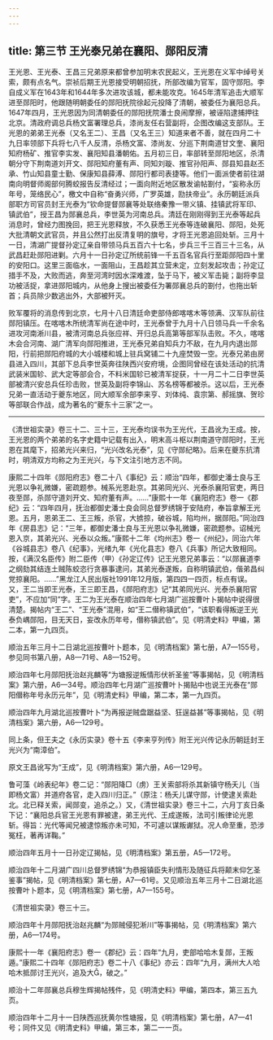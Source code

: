 ```yaml
---
---
---
```

title: 第三节 王光泰兄弟在襄阳、郧阳反清
---




王光恩、王光泰、王昌三兄弟原来都曾参加明末农民起义，王光恩在义军中绰号关索，颇有点名气。崇祯后期王光恩接受明朝招抚，所部改编为官军，固守郧阳。李自成义军在1643年和1644年多次进攻该城，都未能攻克。1645年清军追击大顺军进至郧阳时，他跟随明朝委任的郧阳抚院徐起元投降了清朝，被委任为襄阳总兵。1647年四月，王光恩因为同清朝委任的郧阳抚院潘士良闹摩擦，被诬陷逮捕押往北京。清政府调总兵杨文富署理总兵，漆尚友任右营副将，企图改编这支部队。王光恩的弟弟王光泰（又名王二）、王昌（又名王三）知道来者不善，就在四月二十九日率领部下兵将七八千人反清，杀杨文富、漆尚友、分巡下荆南道甘文奎、襄阳知府杨矿、推官李实发、襄阳知县潘朝佑。五月初三日，率部转至郧阳地区，杀清朝分守下荆南道刘开文、郧阳知府董有声、同知刘璇、推官孙阳声、郧县知县赵丕承、竹山知县童士勤、保康知县薛溥、郧阳行都司表捷等。他们一面派使者前往湖南向明督师阁部何腾蛟报告反清经过；一面向附近地区散发谕帖劄付，“妄称永历年号，笼络民心”，檄文中自称“奋勇兴师，广罗英雄，劻扶帝业”。永历朝廷派兵部职方司官员封王光泰为“钦命提督郧襄等处联络秦豫一带义镇、挂镇武将军印、镇武伯”，授王昌为郧襄总兵，李世英为河南总兵。清廷在刚刚得到王光泰等起兵消息时，曾经力图挽回，把王光恩释放，不久获悉王光泰等连破襄阳、郧阳，处死大批清朝文武官员，并且公然打出反清复明的旗号，才将王光恩追回处斩。三月十一日，清湖广提督孙定辽亲自带领马兵五百六十七名，步兵三千三百三十三名，从武昌赶赴郧阳进剿。六月十一日孙定辽所统前锋一千五百名官兵行至距郧阳四十里的安阳口。这里三面临水，一面阻山，王昌趁其立营未定，立刻发起攻击；孙定辽措手不及，大败而逃，奔至河湾时因水深难渡，坠于马下，被义军击毙；副将李显功被活捉，拿进郧阳城内，从他身上搜出被委任为署郧襄总兵的劄付，也拖出斩首；兵员除少数逃出外，大部被歼灭。

败军覆将的消息传到北京，七月十八日清廷命吏部侍郎喀喀木等领满、汉军队前往郧阳镇压。在喀喀木所统清军尚在途中时，王光泰曾于九月十八日领马兵一千余名进攻河南淅川县，被清河南总兵张应祥、开归总兵高第等部军队击败。不久，喀喀木会合河南、湖广清军向郧阳推进，王光泰兄弟自知兵力不敌，在九月内退出郧阳，行前把郧阳府城的大小城楼和城上驻兵窝铺二十九座焚毁一空。光泰兄弟由房县进入四川，其部下总兵李世英奔往陕西兴安府境，企图同曾经在该处活动的抗清武装米国轸、武大定等部会合，不料米国轸已被清军捉获，十一月二十二日李世英部被清兴安总兵任珍击败，世英及副将李锦山、苏名榜等都被杀。这以后，王光泰兄弟一直活动于夔东地区，同大顺军余部李来亨、刘体纯、袁宗第、郝摇旗、贺珍等部联合作战，成为著名的“夔东十三家”之一。



* * *



《清世祖实录》卷三十二、三十三，王光泰均误书为王光代，王昌讹为王成。按，王光恩的两个弟弟的名字史籍中记载有出入，明末高斗枢以荆南道守郧阳时，王光恩在其麾下，招弟光兴来归，“光兴改名光泰”，见《守郧纪略》。后来在夔东抗清时，明清双方均称之为王光兴，与下文注引地方志不同。 ​​​​​​​​​



康熙二十四年《郧阳府志》卷二十八《事纪》云：顺治“四年，都御史潘士良与王光恩以争礼微嫌，密疏题参。械系光恩赴京。其弟同光兴、光泰杀襄阳官吏，两日夜至郧，杀郧守道刘开文、知府董有声。……”康熙十一年《襄阳府志》卷一《郡纪》云：“四年四月，抚治都御史潘士良会同总督罗绣锦于安陆府，奉旨拿解王光恩。五月，恩弟王二、王三叛，杀官，大掳掠，破谷城，陷均州，据郧阳。”同治四年《房县志》记：“三年，都御史潘士良与王光恩以争礼微嫌，密疏题参。诏械光恩入京，其弟光兴、光泰以众叛。”康熙十二年《均州志》卷一《州纪》，同治六年《谷城县志》卷八《纪事》，光绪九年《光化县志》卷八《兵事》所记大致相同。按，《满汉名臣传》附二臣传（甲）《孙定辽传》记王光恩兄弟事云：“以郧襄道李之纲劾其结连土贼陈蛟恣行贪暴事逮问，其弟光泰遂叛，自称明镇武伯，偕弟昌纠党掠襄阳。……”黑龙江人民出版社1991年12月版，第四四一四页，标点有误。又，王二当即王光泰，王三即王昌，《郧阳府志》记“其弟同光兴、光泰杀襄阳官吏”，不应加“同”字。王二为王光泰在顺治四年七月湖广巡按曹叶卜揭帖中说得很清楚。揭帖内“王二”、“王光泰”混用，如“王二僣称镇武伯”，“该职看得叛逆王光泰负嵎郧阳，目无天日，妄改永历年号，僣称镇武伯”。见《明清史料》甲编，第二本，第一九四页。 ​​​​​​​​​



顺治五年三月十二日湖北巡按曹叶卜题本，见《明清档案》第七册，A7—155号，参见同书第八册，A8—71号、A8—152号。 ​​​​​​​​​



顺治四年七月郧阳抚治赵兆麟等“为塘报逆叛情形伏祈圣鉴”等事揭帖，见《明清档案》第六册，A6—34号。顺治四年七月湖广巡按曹叶卜揭贴中也说王光泰在“郧阳僣称年号永历元年”，见《明清史料》甲编，第二本，第一九四页。 ​​​​​​​​​



顺治四年九月湖北巡按曹叶卜“为再报逆贼盘踞益坚、狂逞益甚”等事揭帖，见《明清档案》第六册，A6—129号。 ​​​​​​​​​



同上条，但王夫之《永历实录》卷十五《李来亨列传》附王光兴传记永历朝廷封王光兴为“南漳伯”。 ​​​​​​​​​



原文王昌讹写为“王成”，见《明清档案》第六册，A6—129号。 ​​​​​​​​​



鲁可藻《岭表纪年》卷二记：“郧阳降□（虏）王关索部将杀其新镇守杨夭儿（当即杨文富）并道府各官，走入四川归正。”（原注：杨夭儿谋守郧，计使逮关索赴北。北已释关索，闻郧变，追杀之。）又，《清世祖实录》卷三十二，六月丁亥日条下记：“襄阳总兵官王光恩有罪被逮，弟王光代、王成遂叛，法司引叛律论光恩斩。得旨：光代等闻兄被逮惊叛亦未可知，不可遽以谋叛谳狱。况人命至重，恐涉冤枉，著再详鞠。” ​​​​​​​​​



顺治四年五月十一日孙定辽揭帖，见《明清档案》第五册，A5—172号。 ​​​​​​​​​



顺治四年十二月湖广四川总督罗绣锦“为恭报镇臣失利情形及随征兵将颠末仰乞圣鉴事”揭帖，见《明清档案》第七册，A7—61号。又见顺治五年三月十二日湖北巡按曹叶卜题本，见《明清档案》第七册，A7—155号。 ​​​​​​​​​



《清世祖实录》卷三十三。 ​​​​​​​​​



顺治四年十月郧阳抚治赵兆麟“为郧贼侵犯淅川”等事揭帖，见《明清档案》第六册，A6—174号。 ​​​​​​​​​



康熙十一年《襄阳府志》卷一《郡纪》云：四年“九月，吏部哈哈木复郧，王叛遁。”康熙二十四年《郧阳府志》卷二十八《事纪》亦云：四年“九月，满州大人哈哈木抵郧讨王光兴，追及大，破之。” ​​​​​​​​​



顺治十二年郧襄总兵穆生辉揭帖残件，见《明清史料》甲编，第四本，第三五九页。 ​​​​​​​​​



顺治四年十二月十一日陕西巡抚黄尔性塘报，见《明清档案》第七册，A7—41号；同件又见《明清史料》甲编，第三本，第二一一页。 ​​​​​​​​​